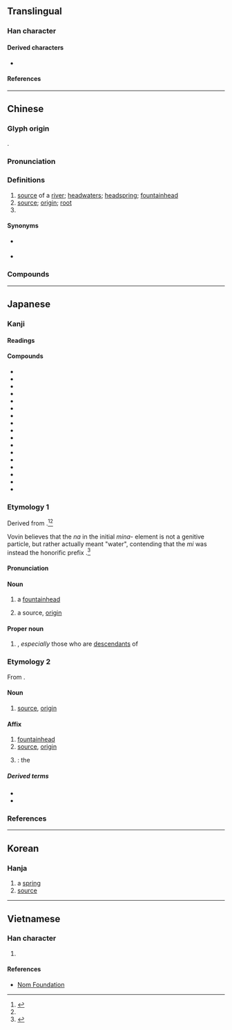 {{also|厵}}
{{character info/new}}
==Translingual==

===Han character===
{{Han char|rn=85|rad=水|as=10|sn=13|four=31196|canj=EMHF|ids=⿰氵原}}

====Derived characters====
* {{l|mul|[[𡀶]], [[𪒳]], [[𢢵]]}}

====References====
{{Han ref|kx=0639.160|dkj=17926|dj=1046.090|hdz=31697.020|uh=6E90}}

----

==Chinese==
{{zh-forms|alt=厵,沅:second-round simplified}}

===Glyph origin===
{{Han etym}}
{{Han compound|水|原|ls=psc|ls2=ic|c1=s|c2=p|t1=vegetation|t2=origin}}.

===Pronunciation===
{{zh-pron
|m=yuán
|m-s=
|c=jyun4
|c-t=
|g=
|h=pfs=ngièn;gd=ngian2
|j=
|mb=ngṳ̂ing
|md=nguòng
|mn=goân
|mn-t=nguang5/nguêng5
|mn-t_note=nguang5 - Shantou; nguêng5 - Chaozhou
|w=3nyoe
|x=
|mc=y
|oc=y
|cat=n,pn
}}

===Definitions===
{{zh-hanzi}}

# [[source]] of a [[river]]; [[headwaters]]; [[headspring]]; [[fountainhead]]
# [[source]]; [[origin]]; [[root]]
# {{surname|zh}}

====Synonyms====
* {{sense|source of a river}} {{zh-l|水源}}
* {{sense|source}}
{{zh-syn-saurus|根源}}

===Compounds===
{{zh-der|能源|源頭|源源不斷|水源|上源|財源|資源|字源|詞源|語源|源泉|源於|源自|源出|起源|根源|來源|本源|世外桃源|傳染來源|亂源|同源詞|中源地震|再生能源|天然資源|再生資源|同出一源|土地資源|左右逢源|導源|寶源局|仙源|家學淵源|一次能源|二次能源|人力資源|地下資源|富源|同源|利源|光源|桃源|沿流討源|窮源溯流|燕樂考源|票源|源遠流長|源清流清|發源地|油源|探本溯源|法源寺|源深流長|正本清源|淵源|源委|窮本極源|百源學派|沿波討源|澄源正本|源源而來|替代能源|新聞來源|源源不絕|溯源|本本源源|放射源|波源|文源閣|推本溯源|窮源竟委|窮源推本|漢隸字源|稿源|種源論|種源中心|萬斛泉源|社區資源|探源|源源本本|發源|異派同源|源流|溯流求源|熱源|源清流淨|溯流徂源|源水|溯源窮流|溯流從源|源起|源清流潔|源流考|源泉萬斛|源氏物語|桃花源記|淵源錄|深源地震|海洋資源|武陵源|活水源流|拔本塞源|稅源|沿流溯源|河源|病源|水資源|水利資源|泉源|正本溯源|桃花源詩|源源|桃源圖|桃花源|桃源行|木本水源|源殊派異|探本窮源|水力資源|飲水思源|貨源|資源回收|能源效益|資源保育|節約能源|飲流懷源|肥源|端本澄源|能源危機|自然資源|端本正源|蜜源|網路資源|風源|追本溯源|端本清源|震源|電源|飲水知源|電光源|電源開關|開源節流|策源地|追本窮源|辭源|開源|語源學|討源|藥食同源|灞源|名源|婺源|源茂|江源|香溪源|湋源口|復源|龍源}}

----

==Japanese==

===Kanji===
{{ja-kanji|grade=6|rs=水10}}

====Readings====
{{ja-readings
|goon=ごん
|kanon=げん<げん<ぐゑん
|kanyoon=がん<ぐわん
|kun=みなもと-
|nanori=はじめ, もと, よし 
}}

====Compounds====
{{der-top3}}
* {{ja-r|源委|げんい}}
* {{ja-r|源泉|げんせん}}
* {{ja-r|源流|げんりゅう}}
* {{ja-r|淵源|えんげん}}
* {{ja-r|起源|きげん}}
* {{ja-r|語源|ごげん}}
* {{ja-r|根源|こんげん}}
* {{ja-r|光源|こうげん}}
* {{ja-r|財%源|ざい%げん}}
* {{ja-r|資源|しげん}}
* {{ja-r|字源|じげん}}
* {{ja-r|震源|しんげん}}
* {{ja-r|塞%源|そく%げん}}
* {{ja-r|電源|でんげん}}
* {{ja-r|同源|どうげん}}
* {{ja-r|病源|びょうげん}}
* {{ja-r|本源|ほんげん}}
{{der-bottom}}

===Etymology 1===
{{ja-kanjitab|yomi=k|みなもと}}

Derived from {{com|ja|sort=みなもと|水|tr1=mi|t1=[[water]]|pos1=combining form|な|tr2=na|pos2={{inh|ja|ojp|sort=みなもと|-}} possessive particle|[[元]], [[本]]|tr3=moto|t3=[[origin]], [[source]]}}.<ref>{{R:Daijisen}}</ref><ref name="DJR"/>

Vovin believes that the ''na'' in the initial ''mina-'' element is not a genitive particle, but rather actually meant "water", contending that the ''mi'' was instead the honorific prefix {{m|ja|御|tr=mi-}}.<ref>{{cite-book|author=Vovin, Alexander|authorlink=Alexander Vovin|title=Man'yoshu, Book 14: A New English Translation Containing the Original Text, Kana Transliteration, Romanization, Glossing and Commentary|year=2012,|publisher=Brill|page=57}}</ref>

====Pronunciation====
{{ja-pron|y=k|みなもと|acc=0|acc_ref=DJR}}

====Noun====
{{ja-noun|みなもと}}

# a [[fountainhead]] {{gl|[[source]] of a [[river]]}}
#: {{syn|ja|水源|tr=suigen}}
# a source, [[origin]]
#: {{syn|ja|起源|tr1=kigen|根源|tr2=kongen|本源|tr3=hongen}}

====Proper noun====
{{ja-pos|みなもと|proper}}

# {{surname|ja|A=a|nodot=1|sort=みなもと}}, ''especially'' those who are [[descendant]]s of {{w|Emperor Saga}}

===Etymology 2===
{{ja-kanjitab|yomi=kanon|げん}}

From {{der|ja|ltc|sort=けん'|-}} {{ltc-l|源}}.

====Noun====
{{ja-noun|げん}}

# [[source]], [[origin]]

====Affix====
{{ja-pos|affix|げん}}

# [[fountainhead]]
# [[source]], [[origin]]
# {{short for|ja|源氏|tr=Genji|nodot=1|sort=けん'}}: the {{w|Minamoto clan}}

=====Derived terms=====
* {{ja-r|源氏|^げんじ}}
* {{ja-r|源%平%藤%橘|^げん%ぺい%とう%きつ|[[Minamoto]], [[Taira]], [[Fujiwara]], and [[Tachibana]]|pos=four powerful families in medieval Japan}}

===References===
<references/>

----

==Korean==

===Hanja===
{{ko-hanja|hangeul=[[원]]|eumhun=|rv=won|mr=wŏn|y=wen}}

# a [[spring]]
# [[source]]

----

==Vietnamese==

===Han character===
{{vi-hantu|[[nguồn]], [[nguyên]], [[ngùn]]|rs=水10}}

# {{rfdef|vi|sort=水10}}

====References====
* [http://nomfoundation.org/common/nom_details.php?codepoint=6e90 Nom Foundation]